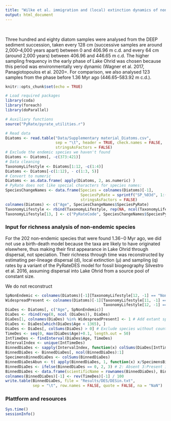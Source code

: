 ```yaml
---
title: "Wilke et al. immigration and (local) extinction dynamics of non-endemic diatoms"
output: html_document
---
```


<br>

Three hundred and eighty diatom samples were analysed from the DEEP sediment succession, taken every 128 cm (successive samples are around 2,000–4,000 years apart) between 0 and 406.96 m c.d. and every 64 cm (around 2,000 years) between 406.96 and 446.65 m c.d. The higher sampling frequency in the early phase of Lake Ohrid was chosen because this period was environmentally very dynamic (Wagner et al. 2017, Panagiotopoulos et al. 2020=. For comparison, we also analysed 123 samples from the phase before 1.36 Myr ago (446.65–583.92 m c.d.). 

```r
knitr::opts_chunk$set(echo = TRUE)
```


```r
# Load required packages
library(coda)
library(foreach)
library(doParallel)

# Auxiliary functions
source("PyRate/pyrate_utilities.r")
```



```r
# Read data
Diatoms <- read.table("Data/Supplementary material_Diatoms.csv", 
                      sep = "\t", header = TRUE, check.names = FALSE,
                      stringsAsFactors = FALSE)
# Exclude the endemic species we haven't found
Diatoms <- Diatoms[, -c(373:421)]
# Data cleaning
TaxonomyLifestyle <- Diatoms[1:12, -c(1:4)]
Diatoms <- Diatoms[-c(1:12), - c(1:3, 5)]
# Convert to numeric
Diatoms <- as.data.frame( apply(Diatoms, 2, as.numeric) ) 
# PyRate does not like special characters for species names:
SpeciesChangeNames <- data.frame(Species = colnames(Diatoms)[-1], 
                                 SpeciesPyRate = sprintf("SP_%03d", 1:(ncol(Diatoms)-1)),
                                 stringsAsFactors = FALSE)
colnames(Diatoms) <- c("Age", SpeciesChangeNames$SpeciesPyRate)
TaxonomyLifestyle <- rbind(TaxonomyLifestyle, rep(NA, ncol(TaxonomyLifestyle)))
TaxonomyLifestyle[13, ] <- c("PyRateCode", SpeciesChangeNames$SpeciesPyRate)
```



### Input for richness analysis of non-endemic species

For the 202 non-endemic species that were found 1.36−0 Myr ago, we did not use a birth-death model because the taxa are likely to have originated elsewhere, thus making their first appearance in Lake Ohrid through dispersal, not speciation. Their richness through time was reconstructed by estimating per-lineage dispersal (d), local extinction (µ) and sampling (q) rates by a variant of the PyRateDES model for fossil biogeography Silvestro et al. 2016, assuming dispersal into Lake Ohrid from a source pool of constant size.

We do not reconstruct 

```r
SpNonEndemic <- colnames(Diatoms)[-1][TaxonomyLifestyle[12, -1] == "Non-endemic"]
WidespreadPresent <- colnames(Diatoms)[-1][TaxonomyLifestyle[11, -1] == "Extant" & 
                                           TaxonomyLifestyle[12, -1] == "Non-endemic"] 
DiaDes <- Diatoms[, c("Age", SpNonEndemic)]
DiaDes <- rbind(rep(0, ncol (DiaDes)), DiaDes)
DiaDes[1, colnames(DiaDes) %in% WidespreadPresent] <- 1 # Add extant species
DiaDes <- DiaDes[which(DiaDes$Age < 1365), ]
DiaDes <- DiaDes[, colSums(DiaDes) > 0] # Exclude species without counts
TimeDes <- seq(0, max(DiaDes$Age)+0.1, length.out = 50)
IntTimeDes <- findInterval(DiaDes$Age, TimeDes)
IntervalIndex <- unique(IntTimeDes)
BinnedDiaDes <- sapply(IntervalIndex, function(x) colSums(DiaDes[IntTimeDes == x, -1]))
BinnedDiaDes <- BinnedDiaDes[, ncol(BinnedDiaDes):1]
SpecimensBinnedDiaDes <- colSums(BinnedDiaDes)
BinnedDiaDesAbun <- t( apply(BinnedDiaDes, 1, function(x) x/SpecimensBinnedDiaDes) )
BinnedDiaDes <- ifelse(BinnedDiaDes == 0, 2, 3) # 2: Absent 3:Present in Lake Ohrid
BinnedDiaDes <- data.frame(scientificName = rownames(BinnedDiaDes), BinnedDiaDes)
colnames(BinnedDiaDes)[-1] <- rev(TimeDes)[-1] / 100
write.table(BinnedDiaDes, file = "Results/DES/DESin.txt", 
            sep = "\t", row.names = FALSE, quote = FALSE, na = "NaN")
```


### Plattform and resources

```r
Sys.time()
sessionInfo()
```

